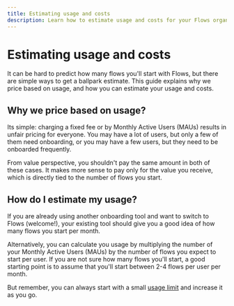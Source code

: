 ```yaml
---
title: Estimating usage and costs
description: Learn how to estimate usage and costs for your Flows organization.
---
```


# Estimating usage and costs

It can be hard to predict how many flows you'll start with Flows, but there are simple ways to get a ballpark estimate. This guide explains why we price based on usage, and how you can estimate your usage and costs.

## Why we price based on usage?

Its simple: charging a fixed fee or by Monthly Active Users (MAUs) results in unfair pricing for everyone. You may have a lot of users, but only a few of them need onboarding, or you may have a few users, but they need to be onboarded frequently.

From value perspective, you shouldn't pay the same amount in both of these cases. It makes more sense to pay only for the value you receive, which is directly tied to the number of flows you start.

## How do I estimate my usage?

If you are already using another onboarding tool and want to switch to Flows (welcome!), your existing tool should give you a good idea of how many flows you start per month.

Alternatively, you can calculate you usage by multiplying the number of your Monthly Active Users (MAUs) by the number of flows you expect to start per user. If you are not sure how many flows you'll start, a good starting point is to assume that you'll start between 2-4 flows per user per month.

But remember, you can always start with a small [usage limit](/billing/limits) and increase it as you go.
